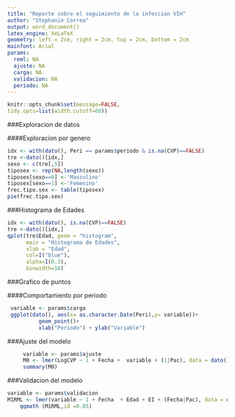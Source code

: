 ```yaml
---
title: "Reporte sobre el seguimiento de la infeccion VIH"
author: "Stephanie Correa"
output: word_document()
latex_engine: XeLaTeX
geometry: left = 2cm, right = 2cm, top = 2cm, bottom = 2cm
mainfont: Arial
params:
  reml: NA
  ajuste: NA
  carga: NA
  validacion: NA
  periodo: NA
---
```


```r
knitr::opts_chunk$set(message=FALSE, 
tidy.opts=list(width.cutoff=60)) 
```

<!-- ##Visualizacion en el mapa -->
<!-- ```{r echo=FALSE, fig.align='center'} -->
<!-- map = map[map$ID_1 == 15,] -->
<!-- plot (map, border="grey", axes=T) -->
<!-- ``` -->


###Exploracion de datos

####Exploracion por genero
```r
idx <- with(dato(), Peri == params$periodo & is.na(CVP)==FALSE)
tre <-dato()[idx,]
sexo <- c(tre[,5])
tiposex <- rep(NA,length(sexo))
tiposex[sexo==0] <-'Masculino'
tiposex[sexo==1] <-'Femenino'
frec.tipo.sex <- table(tiposex)
pie(frec.tipo.sex)
```



###Histograma de Edades

```r
idx <- with(dato(), is.na(CVP)==FALSE)
tre <-dato()[idx,]
qplot(tre$Edad, geom = "histogram",
      main = "Histograma de Edades",
      xlab = "Edad",
      col=I("blue"),
      alpha=I(0.3),
      binwidth=10)
```

###Grafico de puntos

####Comportamiento por periodo
```r
 
 variable <- params$carga
 ggplot(dato(), aes(x= as.character.Date(Peri),y= variable))+
          geom_point()+
          xlab("Periodo") + ylab("Variable")
```


###Ajuste del modelo

```r
     variable <- params$ajuste
     M0 <- lmer(LogCVP ~ 1 + Fecha +  variable + (1|Pac), data = dato(), REML = params$reml)
     summary(M0)
```


###Validacion del modelo 


```r
variable <- params$validacion
M1RML <- lmer(variable ~ 1 + Fecha  + Edad + EI + (Fecha|Pac), data = dato(), REML = FALSE) 
    qqmath (M1RML,id =0.05)
```

